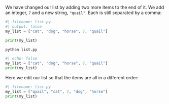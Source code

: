 We have changed our list by adding two more items to the end of it. We add an integer, `7` and a new string, `"quail"`. Each is still separated by a comma:


```python
#| filename: list.py
#| output: false
my_list = ["cat", "dog", "horse", 7, "quail"]

print(my_list)
```

```.bash
python list.py
```
```python
#| echo: false
my_list = ["cat", "dog", "horse", 7, "quail"]
print(my_list)
```


Here we edit our list so that the items are all in a different order:


```python
#| filename: list.py
my_list = ["quail", "cat", 7, "dog", "horse"]
print(my_list)
```


